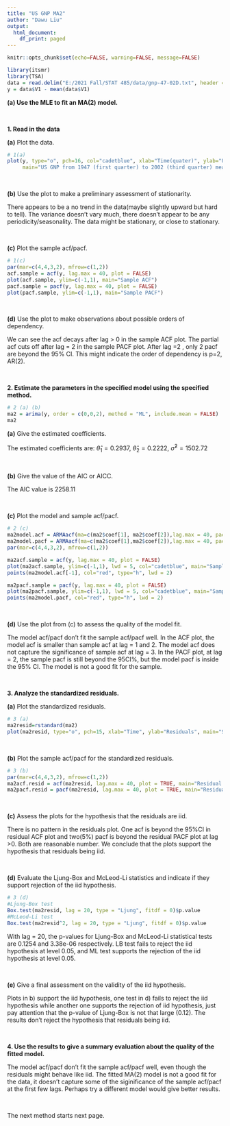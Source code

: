 ---
title: "US GNP MA2"
author: "Dawu Liu"
output:
  html_document:
    df_print: paged
---

```{r global-options, include=FALSE}
knitr::opts_chunk$set(echo=FALSE, warning=FALSE, message=FALSE)
```

```{r message = FALSE}
library(itsmr)
library(TSA)
data = read.delim("E:/2021 Fall/STAT 485/data/gnp-47-02D.txt", header = FALSE)
y = data$V1 - mean(data$V1)
```

__(a) Use the MLE to fit an MA(2) model.__

&nbsp;

__1. Read in the data__

__(a)__ Plot the data.

```{r fig.width=10,fig.height=5}
# 1(a)
plot(y, type="o", pch=16, col="cadetblue", xlab="Time(quater)", ylab="US GNP (billions)", 
     main="US GNP from 1947 (first quarter) to 2002 (third quarter) mean corrected")
```

&nbsp;

__(b)__ Use the plot to make a preliminary assessment of stationarity.

There appears to be a no trend in the data(maybe slightly upward but hard to tell). The variance doesn't vary much, there doesn’t appear to be any periodicity/seasonality. The data might be stationary, or close to stationary.

&nbsp;

__(c)__ Plot the sample acf/pacf.

```{r fig.width=10,fig.height=5}
# 1(c)
par(mar=c(4,4,3,2), mfrow=c(1,2))
acf.sample = acf(y, lag.max = 40, plot = FALSE)
plot(acf.sample, ylim=c(-1,1), main="Sample ACF")
pacf.sample = pacf(y, lag.max = 40, plot = FALSE)
plot(pacf.sample, ylim=c(-1,1), main="Sample PACF")
```

&nbsp;

__(d)__ Use the plot to make observations about possible orders of dependency.

We can see the acf decays after lag > 0 in the sample ACF plot. The partial acf cuts off after lag = 2 in the sample PACF plot. After lag =2 , only 2 pacf are beyond the 95% CI. This might indicate the order of dependency is p=2, AR(2).

&nbsp;

__2. Estimate the parameters in the specified model using the specified method.__

```{r}
# 2 (a) (b)
ma2 = arima(y, order = c(0,0,2), method = "ML", include.mean = FALSE)
ma2
```

__(a)__ Give the estimated coefficients.

The estimated coefficients are: $\hat\theta_1 = 0.2937$, $\hat\theta_2 = 0.2222$, 
$\hat\sigma^2 = 1502.72$

&nbsp;

__(b)__ Give the value of the AIC or AICC.

The AIC value is 2258.11

&nbsp;

__(c)__ Plot the model and sample acf/pacf.

```{r fig.width=10,fig.height=5}
# 2 (c) 
ma2model.acf = ARMAacf(ma=c(ma2$coef[1], ma2$coef[2]),lag.max = 40, pacf = FALSE)
ma2model.pacf = ARMAacf(ma=c(ma2$coef[1],ma2$coef[2]),lag.max = 40, pacf = TRUE)
par(mar=c(4,4,3,2), mfrow=c(1,2))

ma2acf.sample = acf(y, lag.max = 40, plot = FALSE)
plot(ma2acf.sample, ylim=c(-1,1), lwd = 5, col="cadetblue", main="Sample ACF(Green) Model ACF(Red)")
points(ma2model.acf[-1], col="red", type="h", lwd = 2)

ma2pacf.sample = pacf(y, lag.max = 40, plot = FALSE)
plot(ma2pacf.sample, ylim=c(-1,1), lwd = 5, col="cadetblue", main="Sample PACF(Green) Model PACF(Red)")
points(ma2model.pacf, col="red", type="h", lwd = 2)
```

&nbsp;

__(d)__ Use the plot from (c) to assess the quality of the model fit.

The model acf/pacf don't fit the sample acf/pacf well. In the ACF plot, the model acf is smaller than sample acf at lag = 1 and 2. The model acf does not capture the significance of sample acf at lag = 3. In the PACF plot, at lag = 2, the sample pacf is still beyond the 95CI%, but the model pacf is inside the 95% CI. The model is not a good fit for the sample.

&nbsp;

__3. Analyze the standardized residuals.__

__(a)__ Plot the standardized residuals.

```{r fig.width=10,fig.height=5}
# 3 (a) 
ma2resid=rstandard(ma2)
plot(ma2resid, type="o", pch=15, xlab="Time", ylab="Residuals", main="Standardized Residuals")
```

&nbsp;

__(b)__ Plot the sample acf/pacf for the standardized residuals.


```{r fig.width=10,fig.height=5}
# 3 (b) 
par(mar=c(4,4,3,2), mfrow=c(1,2))
ma2acf.resid = acf(ma2resid, lag.max = 40, plot = TRUE, main="Residual ACF")
ma2pacf.resid = pacf(ma2resid, lag.max = 40, plot = TRUE, main="Residual PACF")
```

&nbsp;

__(c)__ Assess the plots for the hypothesis that the residuals are iid.

There is no pattern in the residuals plot. One acf is beyond the 95%CI in residual ACF plot and two(5%) pacf is beyond the residual PACF plot at lag >0. Both are reasonable number. We conclude that the plots support the hypothesis that residuals being iid. 

&nbsp;

__(d)__ Evaluate the Ljung-Box and McLeod-Li statistics and indicate if they support rejection of the
iid hypothesis.

```{r echo=TRUE}
# 3 (d) 
#Ljung-Box test
Box.test(ma2resid, lag = 20, type = "Ljung", fitdf = 0)$p.value
#McLeod-Li test
Box.test(ma2resid^2, lag = 20, type = "Ljung", fitdf = 0)$p.value
```

With lag = 20, the p-values for Ljung-Box and McLeod-Li statistical tests are 0.1254 and 3.38e-06 respectively. LB test fails to reject the iid hypothesis at level 0.05, and ML test supports the rejection of the iid hypothesis at level 0.05. 

&nbsp;

__(e)__ Give a final assessment on the validity of the iid hypothesis.

Plots in b) support the iid hypothesis, one test in d) fails to reject the iid hypothesis while another one supports the rejection of iid hypothesis, just pay attention that the p-value of Ljung-Box is not that large (0.12). The results don't reject the hypothesis that residuals being iid.  

&nbsp;

__4. Use the results to give a summary evaluation about the quality of the fitted model.__

The model acf/pacf don't fit the sample acf/pacf well, even though the residuals might behave like iid. The fitted MA(2) model is not a good fit for the data, it doesn't capture some of the siginificance of the sample acf/pacf at the first few lags. Perhaps try a different model would give better results. 

&nbsp;

The next method starts next page.

```{r ref.label=knitr::all_labels(), echo=TRUE, eval=FALSE}
```
